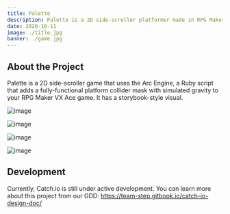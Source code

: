 ```yaml
---
title: Palette
description: Palette is a 2D side-scroller platformer made in RPG Maker VX Ace. This game tries the impossible by creating a 2D side-scroller with a full physics engine for a game engine that was primarily meant for creating a simple 2D top-down RPG without coding. But we did it with Ruby.
date: 2020-10-11
image: ./title.jpg
banner: ./game.jpg
---
```


## About the Project

Palette is a 2D side-scroller game that uses the Arc Engine, a Ruby script that adds a fully-functional platform collider mask with simulated gravity to your RPG Maker VX Ace game.
It has a storybook-style visual.

<Row>
<Col>

![image](./engine-level.jpg)

</Col>
</Row>

<Row>
<Col>

![image](./story01.jpg)

</Col>
<Col>

![image](./story02.jpg)

</Col>
<Col>

![image](./story03.jpg)

</Col>
</Row>

## Development

Currently, Catch.io is still under active development.
You can learn more about this project from our GDD: <https://team-step.gitbook.io/catch-io-design-doc/>
